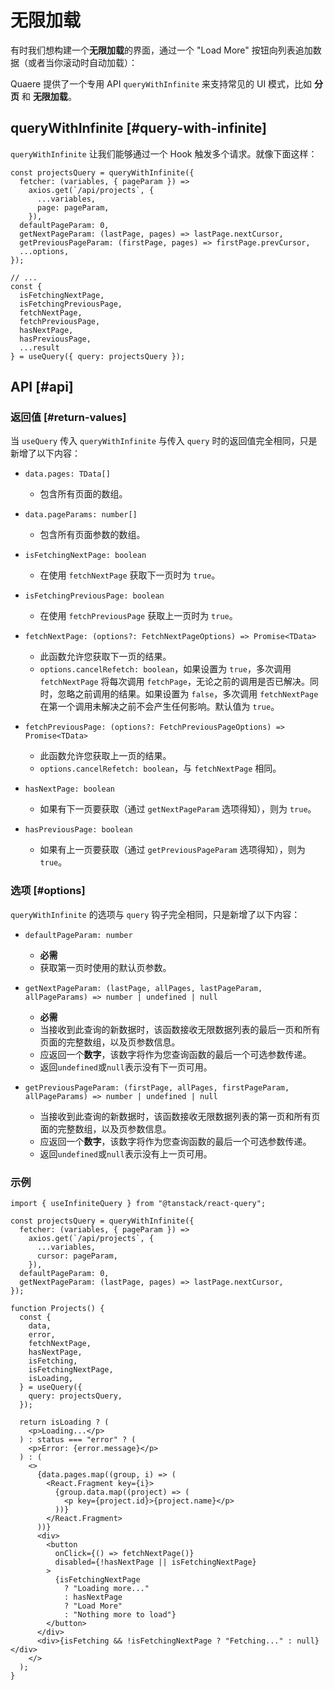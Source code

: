 
# 无限加载

有时我们想构建一个**无限加载**的界面，通过一个 "Load More" 按钮向列表追加数据（或者当你滚动时自动加载）：


<div className="mt-8">
  <Infinite />
</div>

Quaere 提供了一个专用 API `queryWithInfinite` 来支持常见的 UI 模式，比如 **分页** 和 **无限加载**。

## queryWithInfinite [#query-with-infinite]

`queryWithInfinite` 让我们能够通过一个 Hook 触发多个请求。就像下面这样：

```tsx
const projectsQuery = queryWithInfinite({
  fetcher: (variables, { pageParam }) =>
    axios.get(`/api/projects`, {
      ...variables,
      page: pageParam,
    }),
  defaultPageParam: 0,
  getNextPageParam: (lastPage, pages) => lastPage.nextCursor,
  getPreviousPageParam: (firstPage, pages) => firstPage.prevCursor,
  ...options,
});

// ...
const {
  isFetchingNextPage,
  isFetchingPreviousPage,
  fetchNextPage,
  fetchPreviousPage,
  hasNextPage,
  hasPreviousPage,
  ...result
} = useQuery({ query: projectsQuery });
```

## API [#api]

### 返回值 [#return-values]

当 `useQuery` 传入 `queryWithInfinite` 与传入 `query` 时的返回值完全相同，只是新增了以下内容：

- `data.pages: TData[]`

  - 包含所有页面的数组。

- `data.pageParams: number[]`

  - 包含所有页面参数的数组。

- `isFetchingNextPage: boolean`

  - 在使用 `fetchNextPage` 获取下一页时为 `true`。

- `isFetchingPreviousPage: boolean`

  - 在使用 `fetchPreviousPage` 获取上一页时为 `true`。

- `fetchNextPage: (options?: FetchNextPageOptions) => Promise<TData>`

  - 此函数允许您获取下一页的结果。
  - `options.cancelRefetch: boolean`，如果设置为 `true`，多次调用 `fetchNextPage` 将每次调用 `fetchPage`，无论之前的调用是否已解决。同时，忽略之前调用的结果。如果设置为 `false`，多次调用 `fetchNextPage` 在第一个调用未解决之前不会产生任何影响。默认值为 `true`。

- `fetchPreviousPage: (options?: FetchPreviousPageOptions) => Promise<TData>`

  - 此函数允许您获取上一页的结果。
  - `options.cancelRefetch: boolean`，与 `fetchNextPage` 相同。

- `hasNextPage: boolean`

  - 如果有下一页要获取（通过 `getNextPageParam` 选项得知），则为 `true`。

- `hasPreviousPage: boolean`
  - 如果有上一页要获取（通过 `getPreviousPageParam` 选项得知），则为 `true`。

### 选项 [#options]

`queryWithInfinite` 的选项与 `query` 钩子完全相同，只是新增了以下内容：

- `defaultPageParam: number`

  - **必需**
  - 获取第一页时使用的默认页参数。

- `getNextPageParam: (lastPage, allPages, lastPageParam, allPageParams) => number | undefined | null`

  - **必需**
  - 当接收到此查询的新数据时，该函数接收无限数据列表的最后一页和所有页面的完整数组，以及页参数信息。
  - 应返回一个**数字**，该数字将作为您查询函数的最后一个可选参数传递。
  - 返回`undefined`或`null`表示没有下一页可用。

- `getPreviousPageParam: (firstPage, allPages, firstPageParam, allPageParams) => number | undefined | null`
  - 当接收到此查询的新数据时，该函数接收无限数据列表的第一页和所有页面的完整数组，以及页参数信息。
  - 应返回一个**数字**，该数字将作为您查询函数的最后一个可选参数传递。
  - 返回`undefined`或`null`表示没有上一页可用。

### 示例

```tsx
import { useInfiniteQuery } from "@tanstack/react-query";

const projectsQuery = queryWithInfinite({
  fetcher: (variables, { pageParam }) =>
    axios.get(`/api/projects`, {
      ...variables,
      cursor: pageParam,
    }),
  defaultPageParam: 0,
  getNextPageParam: (lastPage, pages) => lastPage.nextCursor,
});

function Projects() {
  const {
    data,
    error,
    fetchNextPage,
    hasNextPage,
    isFetching,
    isFetchingNextPage,
    isLoading,
  } = useQuery({
    query: projectsQuery,
  });

  return isLoading ? (
    <p>Loading...</p>
  ) : status === "error" ? (
    <p>Error: {error.message}</p>
  ) : (
    <>
      {data.pages.map((group, i) => (
        <React.Fragment key={i}>
          {group.data.map((project) => (
            <p key={project.id}>{project.name}</p>
          ))}
        </React.Fragment>
      ))}
      <div>
        <button
          onClick={() => fetchNextPage()}
          disabled={!hasNextPage || isFetchingNextPage}
        >
          {isFetchingNextPage
            ? "Loading more..."
            : hasNextPage
            ? "Load More"
            : "Nothing more to load"}
        </button>
      </div>
      <div>{isFetching && !isFetchingNextPage ? "Fetching..." : null}</div>
    </>
  );
}
```
